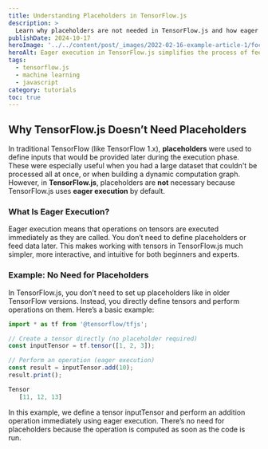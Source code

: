 ```yaml
---
title: Understanding Placeholders in TensorFlow.js
description: >
  Learn why placeholders are not needed in TensorFlow.js and how eager execution simplifies data handling. A beginner-friendly guide to TensorFlow.js.
publishDate: 2024-10-17
heroImage: '../../content/post/_images/2022-02-16-example-article-1/focus6.png'
heroAlt: Eager execution in TensorFlow.js simplifies the process of feeding input data, eliminating the need for placeholders.
tags:
  - tensorflow.js
  - machine learning
  - javascript
category: tutorials
toc: true
---
```




## Why TensorFlow.js Doesn’t Need Placeholders

In traditional TensorFlow (like TensorFlow 1.x), **placeholders** were used to define inputs that would be provided later during the execution phase. These were especially useful when you had a large dataset that couldn't be processed all at once, or when building a dynamic computation graph. However, in **TensorFlow.js**, placeholders are **not** necessary because TensorFlow.js uses **eager execution** by default.

### What Is Eager Execution?

Eager execution means that operations on tensors are executed immediately as they are called. You don’t need to define placeholders or feed data later. This makes working with tensors in TensorFlow.js much simpler, more interactive, and intuitive for both beginners and experts.

### Example: No Need for Placeholders

In TensorFlow.js, you don’t need to set up placeholders like in older TensorFlow versions. Instead, you directly define tensors and perform operations on them. Here’s a basic example:

```js title="TensorFlow.js Example: No Placeholders Needed"
import * as tf from '@tensorflow/tfjs';

// Create a tensor directly (no placeholder required)
const inputTensor = tf.tensor([1, 2, 3]);

// Perform an operation (eager execution)
const result = inputTensor.add(10);
result.print();
```

```js
Tensor
   [11, 12, 13]

```

In this example, we define a tensor inputTensor and perform an addition operation immediately using eager execution. There’s no need for placeholders because the operation is computed as soon as the code is run.


